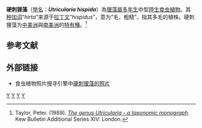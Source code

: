 {{noteTA|G1=Carnivorous Plant}}
{{Speciesbox 
| taxon = Utricularia hispida
| authority = [[讓-巴普蒂斯特·拉馬克|Lam.]], 1791
| image = Utricularia hispida_3.jpg
| synonyms = 
*''Calpidisca hispida''<br /><small>(Lam.) [[约翰·亨德利·伯恩哈特|Barnhart]]</small>
*''Utricularia amethystina''<br /><small>[[P.Taylor|P.Taylor]]</small>
*''Utricularia angustifolia''<br /><small>[[Benj.|Benj.]]</small>
*''Utricularia baldwinii''<br /><small>[[Steyerm.|Steyerm.]]</small>
*''Utricularia glueckii''<br /><small>[[Luetzelb.|Luetzelb.]]</small>
*''Utricularia macerrima''<br /><small>[[S.F.Blake|S.F.Blake]]</small>
*''Utricularia picta''<br /><small>[[Warm.|Warm.]]</small>
*''Utricularia praelonga''<br /><small>P.Taylor</small>
}}

'''硬刺狸藻'''（[[學名|學名]]：'''''Utricularia hispida'''''）為[[狸藻屬|狸藻屬]][[多年生植物|多年生]]中型[[陸生植物|陸生]][[食虫植物|食虫植物]]。其[[种加词|种加词]]“''hirta''”来源于[[拉丁文|拉丁文]]“''hispidus''”，意为“毛，粗糙”，指其多毛的植株。硬刺狸藻为[[中美洲|中美洲]]與[[南美洲|南美洲]]的[[特有種|特有種]]。<ref name="Taylor 1989">Taylor, Peter. (1989). ''[[狸藻属——分类学专著|The genus Utricularia - a taxonomic monograph]]''. Kew Bulletin Additional Series XIV: London.</ref>

== 参考文献 ==
{{reflist}}

== 外部链接 ==
{{refbegin|2}}
* 食虫植物照片搜寻引擎中[http://www.cpphotofinder.com/utricularia-hispida-692.html 硬刺狸藻的照片] {{Wayback|url=http://www.cpphotofinder.com/utricularia-hispida-692.html |date=20110520073656 }}
{{Commons-inline|Utricularia hispida|硬刺狸藻}}
{{wikispecies-inline|Utricularia hispida|硬刺狸藻}}
{{refend}}

{{Utricularia}}
{{Taxonbar|from=Q1583949}}

[[Category:中美洲食虫植物|Y]]
[[Category:南美洲食虫植物|Y]]
[[Category:狸藻屬|Y]]
[[Category:叶状狸藻组|Y]]


{{狸藻属小作品}}